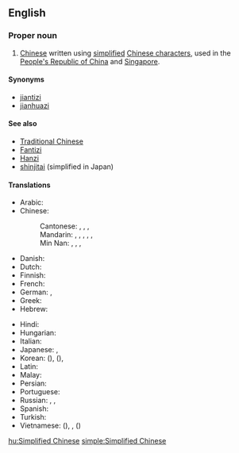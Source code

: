 ==English==
{{wikipedia|Simplified Chinese character}}

===Proper noun===
{{en-proper noun|head=[[simplified|Simplified]] [[Chinese]]}}

# [[Chinese]] written using [[simplified]] [[Chinese character]]s, used in the [[People's Republic of China]] and [[Singapore]].

====Synonyms====
* [[jiantizi]]
* [[jianhuazi]]

====See also====
* [[Traditional Chinese]]
* [[Fantizi]]
* [[Hanzi]]
* [[shinjitai]] (simplified in Japan)

====Translations====
{{trans-top|Chinese written using simplified characters}}
* Arabic: {{t|ar|حُرُوف صِينِيَّة مُبَسَّطَة|m-p|tr=ḥurūf ṣīniyya mubassaṭa}}
* Chinese:
*: Cantonese: {{t|yue|簡體字|sc=Hant}}, {{t|yue|简体字|tr=gaan2 tai2 zi6|sc=Hans}}, {{t|yue|簡化字|sc=Hant}}, {{t|yue|简化字|tr=gaan2 hua4 zi6|sc=Hans}}
*: Mandarin: {{t+|cmn|簡體字|sc=Hant}}, {{t+|cmn|简体字|tr=jiǎntǐzì|sc=Hans}}, {{t+|cmn|簡化字|sc=Hant}}, {{t+|cmn|简化字|tr=jiǎnhuàzì|sc=Hans}}, {{t|cmn|簡字}}, {{t|cmn|简字|tr=jiǎnzì}}
*: Min Nan: {{t+|nan|簡體字|sc=Hant}}, {{t|nan|简体字|tr=kán-thé-jī|sc=Hans}}, {{t|nan|簡化字|sc=Hant}}, {{t|nan|简化字|tr=kán-hòa-jī|sc=Hans}}
* Danish: {{t+|da|forenklet kinesisk}}
* Dutch: {{t+|nl|vereenvoudigd Chinees|n}}
* Finnish: {{t|fi|yksinkertaistettu kiina}}
* French: {{t+|fr|chinois simplifié|m}}
* German: {{t|de|vereinfachtes Chinesisch|n}}, {{t|de|Kurzzeichen|n}}
* Greek: {{t|el|τα απλουστευμένα κινέζικα}}
* Hebrew: {{t|he|סינית מפושטת}}
{{trans-mid}}
* Hindi: {{t+|hi|सरलीकृत चीनी|sc=Deva}}
* Hungarian: {{t+|hu|egyszerűsített kínai}}
* Italian: {{t+|it|cinese semplificato|m}}
* Japanese: {{t+|ja|簡体字|tr=かんたいじ, kantaiji}}, {{t|ja|簡化字|tr=かんかじ, kankaji}}
* Korean: {{t|ko|간체자|sc=Hang}} ({{t+|ko|簡體字|sc=Hani}}), {{t|ko|간화자|sc=Hang}} ({{t|ko|簡化字|sc=Hani}}), {{t|ko|간결체 한자|sc=Hang}}
* Latin: {{t|la|lingua sinica simplificata|f}}
* Malay: {{t+|ms|Tulisan Cina Ringkas}}
* Persian: {{t|fa|چینی ساده‌شده|tr=čini-ye sâde-šode|sc=fa-Arab}}
* Portuguese: {{t|pt|chinês simplificado|m}}
* Russian: {{t|ru|упрощённый кита́йский|m}}, {{t|ru|упрощённый иеро́глиф|m}}, {{t|ru|цзяньти́цзы|m}}
* Spanish: {{t|es|chino simplificado|m}}
* Turkish: {{t|tr|Basitleştirilmiş Çince}}
* Vietnamese: {{t|vi|giản thể tự}} ({{t|vi|簡體字|sc=Hani}}), {{t|vi|trung văn giản thể}}, {{t|vi|giản hóa từ}} ({{t|vi|簡化字|sc=Hani}})
{{trans-bottom}}

[[hu:Simplified Chinese]]
[[simple:Simplified Chinese]]